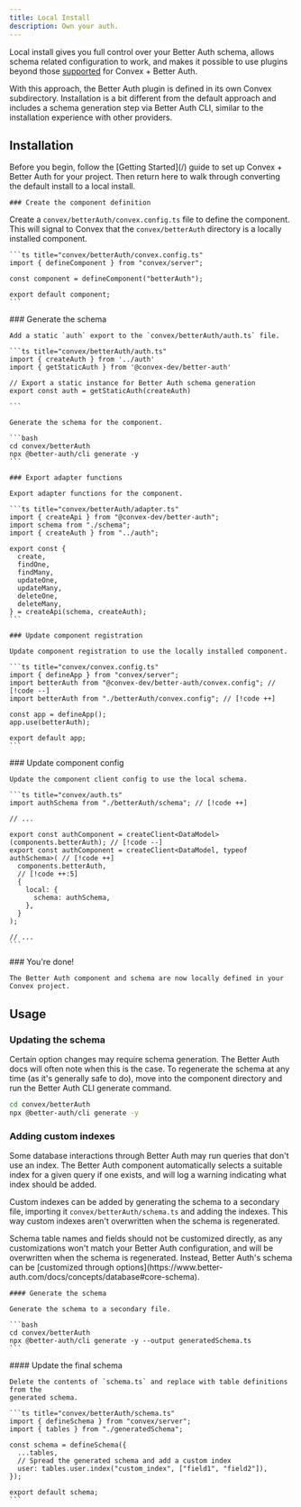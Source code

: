```yaml
---
title: Local Install
description: Own your auth.
---
```


Local install gives you full control over your Better Auth schema, allows schema
related configuration to work, and makes it possible to use plugins beyond those
[supported](/supported-plugins) for Convex + Better Auth.

With this approach, the Better Auth plugin is defined in its own Convex
subdirectory. Installation is a bit different from the default approach and
includes a schema generation step via Better Auth CLI, similar to the
installation experience with other providers.

## Installation

<Callout>
  Before you begin, follow the [Getting Started](/) guide to set up Convex +
  Better Auth for your project. Then return here to walk through converting the
  default install to a local install.
</Callout>

<div className="fd-steps">
  <div className="fd-step">

    ### Create the component definition

Create a `convex/betterAuth/convex.config.ts` file to define the component. This
will signal to Convex that the `convex/betterAuth` directory is a locally
installed component.

    ```ts title="convex/betterAuth/convex.config.ts"
    import { defineComponent } from "convex/server";

    const component = defineComponent("betterAuth");

    export default component;
    ```

  </div>

  <div className="fd-step">
    ### Generate the schema

    Add a static `auth` export to the `convex/betterAuth/auth.ts` file.

    ```ts title="convex/betterAuth/auth.ts"
    import { createAuth } from '../auth'
    import { getStaticAuth } from '@convex-dev/better-auth'

    // Export a static instance for Better Auth schema generation
    export const auth = getStaticAuth(createAuth)

    ```

    Generate the schema for the component.

    ```bash
    cd convex/betterAuth
    npx @better-auth/cli generate -y
    ```

  </div>

  <div className="fd-step">

    ### Export adapter functions

    Export adapter functions for the component.

    ```ts title="convex/betterAuth/adapter.ts"
    import { createApi } from "@convex-dev/better-auth";
    import schema from "./schema";
    import { createAuth } from "../auth";

    export const {
      create,
      findOne,
      findMany,
      updateOne,
      updateMany,
      deleteOne,
      deleteMany,
    } = createApi(schema, createAuth);
    ```

  </div>

  <div className="fd-step">

    ### Update component registration

    Update component registration to use the locally installed component.

    ```ts title="convex/convex.config.ts"
    import { defineApp } from "convex/server";
    import betterAuth from "@convex-dev/better-auth/convex.config"; // [!code --]
    import betterAuth from "./betterAuth/convex.config"; // [!code ++]

    const app = defineApp();
    app.use(betterAuth);

    export default app;
    ```

  </div>

  <div className="fd-step">
    ### Update component config

    Update the component client config to use the local schema.

    ```ts title="convex/auth.ts"
    import authSchema from "./betterAuth/schema"; // [!code ++]

    // ...

    export const authComponent = createClient<DataModel>(components.betterAuth); // [!code --]
    export const authComponent = createClient<DataModel, typeof authSchema>( // [!code ++]
      components.betterAuth,
      // [!code ++:5]
      {
        local: {
          schema: authSchema,
        },
      }
    );

    // ...
    ```

  </div>

  <div className="fd-step">
    ### You're done!

    The Better Auth component and schema are now locally defined in your Convex project.

  </div>

</div>

## Usage

### Updating the schema

Certain option changes may require schema generation. The Better Auth docs will
often note when this is the case. To regenerate the schema at any time (as it's
generally safe to do), move into the component directory and run the Better Auth
CLI generate command.

```bash
cd convex/betterAuth
npx @better-auth/cli generate -y
```

### Adding custom indexes

Some database interactions through Better Auth may run queries that don't use an
index. The Better Auth component automatically selects a suitable index for a
given query if one exists, and will log a warning indicating what index should
be added.

Custom indexes can be added by generating the schema to a secondary file,
importing it `convex/betterAuth/schema.ts` and adding the indexes. This way
custom indexes aren't overwritten when the schema is regenerated.

<Callout>
  Schema table names and fields should not be customized directly, as any
  customizations won't match your Better Auth configuration, and will be
  overwritten when the schema is regenerated. Instead, Better Auth's schema can be
  [customized through
  options](https://www.better-auth.com/docs/concepts/database#core-schema).
</Callout>

<div className="fd-steps">
  <div className="fd-step">

    #### Generate the schema

    Generate the schema to a secondary file.

    ```bash
    cd convex/betterAuth
    npx @better-auth/cli generate -y --output generatedSchema.ts
    ```

  </div>

  <div className="fd-step">
    #### Update the final schema

    Delete the contents of `schema.ts` and replace with table definitions from the
    generated schema.

    ```ts title="convex/betterAuth/schema.ts"
    import { defineSchema } from "convex/server";
    import { tables } from "./generatedSchema";

    const schema = defineSchema({
      ...tables,
      // Spread the generated schema and add a custom index
      user: tables.user.index("custom_index", ["field1", "field2"]),
    });

    export default schema;
    ```

  </div>
</div>
